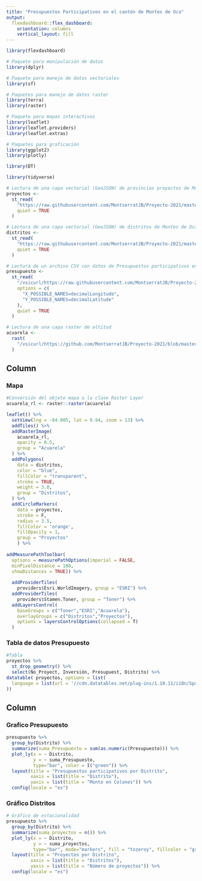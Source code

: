 ```yaml
---
title: "Presupuestos Participativos en el cantón de Montes de Oca"
output: 
  flexdashboard::flex_dashboard:
    orientation: columns
    vertical_layout: fill
---
```


```r
library(flexdashboard)
```


```r
# Paquete para manipulación de datos
library(dplyr)

# Paquete para manejo de datos vectoriales
library(sf)

# Paquetes para manejo de datos raster
library(terra)
library(raster)

# Paquete para mapas interactivos
library(leaflet)
library(leaflet.providers)
library(leaflet.extras)

# Paquetes para graficación
library(ggplot2)
library(plotly)

library(DT)

library(tidyverse)
```


```r
# Lectura de una capa vectorial (GeoJSON) de provincias proyectos de Montes de Oca
proyectos <-
  st_read(
    "https://raw.githubusercontent.com/MontserratJB/Proyecto-2021/master/Presupuestos.geojson",
    quiet = TRUE
  )

# Lectura de una capa vectorial (GeoJSON) de distritos de Montes de Oca
distritos <-
  st_read(
    "https://raw.githubusercontent.com/MontserratJB/Proyecto-2021/master/Distritos.geojson",
    quiet = TRUE
  )

# Lectura de un archivo CSV con datos de Presupuestos participativos en Montes de Oca
presupuesto <-
  st_read(
    "/vsicurl/https://raw.githubusercontent.com/MontserratJB/Proyecto-2021/master/Pres_part.csv",
    options = c(
      "X_POSSIBLE_NAMES=decimalLongitude",
      "Y_POSSIBLE_NAMES=decimalLatitude"
    ),
    quiet = TRUE
  )

```

```r
# Lectura de una capa raster de altitud
acuarela <-
  rast(
    "/vsicurl/https://github.com/MontserratJB/Proyecto-2021/blob/master/acuarela_wgs.tif?raw=true"
  )
```

Column {data-width=650}
-----------------------------------------------------------------------

### Mapa

```r
#Conversión del objeto mapa a la clase Raster Layer
acuarela_rl <- raster::raster(acuarela)

leaflet() %>%
  setView(lng = -84.005, lat = 9.94, zoom = 13) %>%
  addTiles() %>% 
  addRasterImage(
    acuarela_rl, 
    opacity = 0.5,
    group = "Acuarela"
  ) %>%  
  addPolygons(
    data = distritos,
    color = "blue",
    fillColor = "transparent",
    stroke = TRUE,
    weight = 3.0,
    group = "Distritos",
  ) %>%
  addCircleMarkers(
    data = proyectos,
    stroke = F,
    radius = 3.5,
    fillColor = 'orange',
    fillOpacity = 1,
    group = "Proyectos"
    ) %>%
  
addMeasurePathToolbar(
  options = measurePathOptions(imperial = FALSE,
  minPixelDistance = 100,
  showDistances = TRUE)) %>%
 
  addProviderTiles(
    providers$Esri.WorldImagery, group = "ESRI") %>%
  addProviderTiles(
    providers$Stamen.Toner, group = "Toner") %>%
  addLayersControl(
    baseGroups = c("Toner","ESRI","Acuarela"),
    overlayGroups = c("Distritos","Proyectos"),
    options = layersControlOptions(collapsed = T)
  )
```

### Tabla de datos Presupuesto

```r
#Tabla
proyectos %>%
  st_drop_geometry() %>%
  select(No_Proyect, Inversión, Presupuest, Distrito) %>%
datatable( proyectos, options = list(
  language = list(url = '//cdn.datatables.net/plug-ins/1.10.11/i18n/Spanish.json')
))

```

Column {data-width=250}
-----------------------------------------------------------------------

### Grafico Presupuesto

```r
presupuesto %>%
  group_by(Distrito) %>%
  summarize(suma_Presupuesto = sum(as.numeric(Presupuesto))) %>%
  plot_ly(x = ~ Distrito,
          y = ~ suma_Presupuesto,
          type="bar", color = I("green")) %>%
  layout(title = "Presupuestos participativos por Distrito",
         xaxis = list(title = "Distrito"),
         yaxis = list(title = "Monto en Colones")) %>%
  config(locale = "es")
```

### Gráfico Distritos

```r
# Gráfico de estacionalidad
presupuesto %>%
  group_by(Distrito) %>%
  summarize(suma_proyectos = n()) %>%
  plot_ly(x = ~ Distrito,
          y = ~ suma_proyectos,
          type="bar", mode="markers", fill = "tozeroy", fillcolor = "green") %>%
  layout(title = "Proyectos por Distrito",
         xaxis = list(title = "Distritos"),
         yaxis = list(title = "Número de proyectos")) %>%
  config(locale = "es")
```

